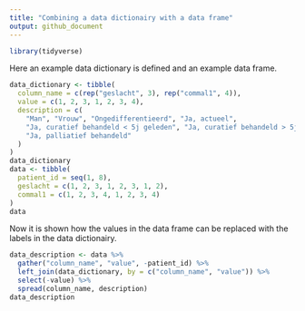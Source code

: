 ```yaml
---
title: "Combining a data dictionairy with a data frame"
output: github_document
---
```


```r
library(tidyverse)
```

Here an example data dictionary is defined and an example data frame. 

```r
data_dictionary <- tibble(
  column_name = c(rep("geslacht", 3), rep("commal1", 4)),
  value = c(1, 2, 3, 1, 2, 3, 4),
  description = c(
    "Man", "Vrouw", "Ongedifferentieerd", "Ja, actueel",
    "Ja, curatief behandeld < 5j geleden", "Ja, curatief behandeld > 5j geleden",
    "Ja, palliatief behandeld"
  )
)
data_dictionary
data <- tibble(
  patient_id = seq(1, 8), 
  geslacht = c(1, 2, 3, 1, 2, 3, 1, 2),
  commal1 = c(1, 2, 3, 4, 1, 2, 3, 4)
)
data
```

Now it is shown how the values in the data frame can be replaced with the labels in the data dictionairy.

```r
data_description <- data %>%
  gather("column_name", "value", -patient_id) %>%
  left_join(data_dictionary, by = c("column_name", "value")) %>%
  select(-value) %>%
  spread(column_name, description)
data_description
```

